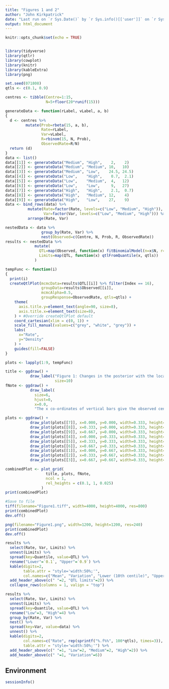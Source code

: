 ```yaml
---
title: "Figures 1 and 2"
author: "John Kirkpatrick"
date: "Last run on `r Sys.Date()` by `r Sys.info()[['user']]` on `r Sys.info()['nodename']`"
output: html_document
---
```


```r
knitr::opts_chunk$set(echo = TRUE)


library(tidyverse)
library(qtlr)
library(cowplot)
library(knitr)
library(kableExtra)
library(png)
```

```r
set.seed(071808)
qtls <- c(0.1, 0.9)
```

```r
centres <- tibble(Centre=1:15,
                  N=5+floor(20*runif(15)))

generateData <- function(rLabel, vLabel, a, b)
{
  d <- centres %>% 
         mutate(Prob=rbeta(15, a, b),
                Rate=rLabel,
                Var=vLabel,
                R=rbinom(15, N, Prob),
                ObservedRate=R/N)
  return (d)
}
data <- list()
data[[1]] <- generateData("Medium", "High",    2,    2)
data[[2]] <- generateData("Medium", "Medium", 10,   10)
data[[3]] <- generateData("Medium", "Low",    24.5, 24.5)
data[[4]] <- generateData("Low",    "High",    0.7,  2.1)
data[[5]] <- generateData("Low",    "Medium",  4,   12)
data[[6]] <- generateData("Low",    "Low",     9,   27)
data[[7]] <- generateData("High",   "High",    2.1,  0.7)
data[[8]] <- generateData("High",   "Medium", 12,    4)
data[[9]] <- generateData("High",   "Low",    27,    9)
data <- bind_rows(data) %>% 
          mutate(Rate=factor(Rate, levels=c("Low", "Medium", "High")),
                 Var=factor(Var, levels=c("Low", "Medium", "High"))) %>% 
          arrange(Rate, Var)
```

```r
nestedData <- data %>%  
                group_by(Rate, Var) %>%
                nest(Observed=c(Centre, N, Prob, R, ObservedRate))
results <- nestedData %>% 
             mutate(
               QTL=map(Observed, function(x) fitBinomialModel(n=x$N, r=x$R) %>% filter(Index == 16)),
               Limits=map(QTL, function(x) qtlFromQuantile(x, qtls))
             )
```

```r
tempFunc <- function(i)
{
  print(i)
  createQtlPlot(mcmcData=results$QTL[[i]] %>% filter(Index == 16), 
                groupData=results$Observed[[i]], 
                mcmcAlpha=0.5,
                groupResponse=ObservedRate, qtls=qtls) +
    theme(
      axis.title.y=element_text(angle=90, size=8),
      axis.title.x=element_text(size=8),
    ) + #Override createQtlPlot default
    coord_cartesian(xlim = c(0, 1)) +
    scale_fill_manual(values=c("grey", "white", "grey")) + 
    labs(
      x="Rate", 
      y="Density"
    ) +
    guides(fill=FALSE)
}

plots <- lapply(1:9, tempFunc)

title <- ggdraw() +
           draw_label("Figure 1: Changes in the posterior with the location and variance of observed data", x=0.0, hjust=0,
                      size=10)
fNote <- ggdraw() +
           draw_label(
             size=6,
             hjust=0,
             x=0.0,
             "The x co-ordinates of vertical bars give the observed centre-specific event rates; their heights are proportional to centre sizes")

plots <- ggdraw() +
           draw_plot(plots[[7]], x=0.000, y=0.000, width=0.333, height=0.333) +
           draw_plot(plots[[8]], x=0.333, y=0.000, width=0.333, height=0.333) +
           draw_plot(plots[[9]], x=0.667, y=0.000, width=0.333, height=0.333) +
           draw_plot(plots[[4]], x=0.000, y=0.333, width=0.333, height=0.333) +
           draw_plot(plots[[5]], x=0.333, y=0.333, width=0.333, height=0.333) +
           draw_plot(plots[[6]], x=0.667, y=0.333, width=0.333, height=0.333) +
           draw_plot(plots[[1]], x=0.000, y=0.667, width=0.333, height=0.333) +
           draw_plot(plots[[2]], x=0.333, y=0.667, width=0.333, height=0.333) +
           draw_plot(plots[[3]], x=0.667, y=0.667, width=0.333, height=0.333)

combinedPlot <- plot_grid(
                  title, plots, fNote,
                  ncol = 1,
                  rel_heights = c(0.1, 1, 0.025)
                )
print(combinedPlot)

#Save to file
tiff(filename="Figure1.tiff", width=4000, height=4000, res=800)
print(combinedPlot)
dev.off()

png(filename="Figure1.png", width=1200, height=1200, res=240)
print(combinedPlot)
dev.off()
```

```r
results %>%   
  select(Rate, Var, Limits) %>% 
  unnest(Limits) %>% 
  spread(key=Quantile, value=QTL) %>% 
  rename("Lower"=`0.1`, "Upper"=`0.9`) %>% 
  kable(digits=2,
        table.attr = "style='width:50%;'",
        col.names=c("Mean", "Variation", "Lower (10th centile)", "Upper (90th centile)")) %>% 
  add_header_above(c(" "=2, "QTL limits"=2)) %>% 
  collapse_rows(columns = 1, valign = "top")

results %>%  
  select(Rate, Var, Limits) %>% 
  unnest(Limits) %>%
  spread(key=Quantile, value=QTL) %>%
  rename("Low"=3, "High"=4) %>%
  group_by(Rate, Var) %>%
  nest() %>%
  spread(key=Var, value=data) %>%
  unnest() %>%
  kable(digits=2,
        col.names=c("Rate", rep(sprintf("%.f%%", 100*qtls), times=3)),
        table.attr = "style='width:50%;'") %>%
  add_header_above(c(" "=1, "Low"=2, "Medium"=2, "High"=2)) %>%
  add_header_above(c(" "=1, "Variation"=6))
```
## Environment
```r
sessionInfo()
```